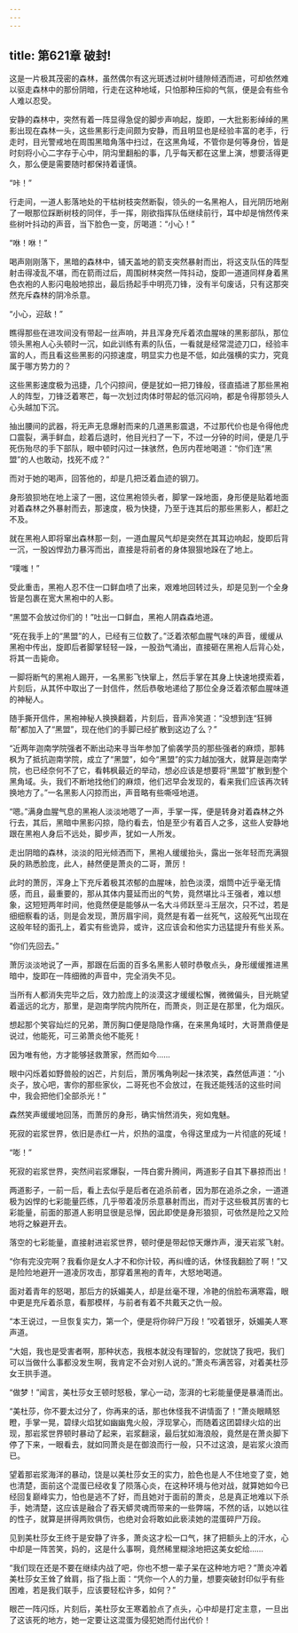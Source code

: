 ```yaml
---
---
---
```

title: 第621章 破封!
---



这是一片极其茂密的森林，虽然偶尔有这光斑透过树叶缝隙倾洒而进，可却依然难以驱走森林中的那份阴暗，行走在这种地域，只怕那种压抑的气氛，便是会有些令人难以忍受。

安静的森林中，突然有着一阵显得急促的脚步声响起，旋即，一大批影影绰绰的黑影出现在森林一头，这些黑影行走间颇为安静，而且明显也是经验丰富的老手，行走时，目光警戒地在周围黑暗角落中扫过，在这黑角域，不管你是何等身份，皆是时刻将小心二字存于心中，阴沟里翻船的事，几乎每天都在这里上演，想要活得更久，那么便是需要随时都保持着谨慎。

“咔！”

行走间，一道人影落地处的干枯树枝突然断裂，领头的一名黑袍人，目光阴历地剐了一眼那位踩断树枝的同伴，手一挥，刚欲指挥队伍继续前行，耳中却是悄然传来些树叶抖动的声音，当下脸色一变，厉喝道：“小心！”

“咻！咻！”

喝声刚刚落下，黑暗的森林中，铺天盖地的箭支突然暴射而出，将这支队伍的阵型射击得凌乱不堪，而在箭雨过后，周围树林突然一阵抖动，旋即一道道同样身着黑色衣袍的人影闪电般地掠出，最后扬起手中明亮刀锋，没有半句废话，只有这那突然充斥森林的阴冷杀意。

“小心，迎敌！”

瞧得那些在进攻间没有带起一丝声响，并且浑身充斥着浓血腥味的黑影部队，那位领头黑袍人心头顿时一沉，如此训练有素的队伍，一看就是经常混迹刀口，经验丰富的人，而且看这些黑影的闪掠速度，明显实力也是不低，如此强横的实力，究竟属于哪方势力的？

这些黑影速度极为迅捷，几个闪掠间，便是犹如一把刀锋般，径直插进了那些黑袍人的阵型，刀锋泛着寒芒，每一次划过肉体时带起的低沉闷响，都是令得那领头人心头越加下沉。

抽出腰间的武器，将无声无息爆射而来的几道黑影震退，不过那代价也是令得他虎口震裂，满手鲜血，趁着后退时，他目光扫了一下，不过一分钟的时间，便是几乎死伤殆尽的手下部队，眼中顿时闪过一抹骇然，色厉内茬地喝道：“你们连“黑盟”的人也敢动，找死不成？”

而对于她的喝声，回答他的，却是几把泛着血迹的钢刀。

身形狼狈地在地上滚了一圈，这位黑袍领头者，脚掌一跺地面，身形便是贴着地面对着森林之外暴射而去，那速度，极为快捷，乃至于连其后的那些黑影人，都赶之不及。

就在黑袍人即将窜出森林那一刻，一道血腥风气却是突然在其耳边响起，旋即后背一沉，一股凶悍劲力暴泻而出，直接是将前者的身体狠狠地跺在了地上。

“噗嗤！”

受此重击，黑袍人忍不住一口鲜血喷了出来，艰难地回转过头，却是见到一个全身皆是包裹在宽大黑袍中的人影。

“黑盟不会放过你们的！”吐出一口鲜血，黑袍人阴森森地道。

“死在我手上的“黑盟”的人，已经有三位数了。”泛着浓郁血腥气味的声音，缓缓从黑袍中传出，旋即后者脚掌轻轻一跺，一股劲气涌出，直接砸在黑袍人后背心处，将其一击毙命。

一脚将断气的黑袍人踢开，一名黑影飞快窜上，然后手掌在其身上快速地摸索着，片刻后，从其怀中取出了一封信件，然后恭敬地递给了那位全身泛着浓郁血腥味道的神秘人。

随手撕开信件，黑袍神秘人换换翻着，片刻后，音声冷笑道：“没想到连“狂狮帮”都加入了“黑盟”，现在他们的手脚已经扩散到这边了么？”

“近两年迦南学院强者不断出动来寻当年参加了偷袭学员的那些强者的麻烦，那韩枫为了抵抗迦南学院，成立了“黑盟”，如今“黑盟”的实力越加强大，就算是迦南学院，也已经奈何不了它，看韩枫最近的举动，想必应该是想要将“黑盟”扩散到整个黑角域。头，我们不断地找他们的麻烦，他们迟早会发现的，看来我们应该再次转换地方了。”一名黑影人闪掠而出，声音略有些嘶哑地道。

“嗯。”满身血腥气息的黑袍人淡淡地嗯了一声，手掌一挥，便是转身对着森林之外行去，其后，黑暗中黑影闪掠，隐约看去，怕是至少有着百人之多，这些人安静地跟在黑袍人身后不远处，脚步声，犹如一人所发。

走出阴暗的森林，淡淡的阳光倾洒而下，黑袍人缓缓抬头，露出一张年轻而充满狠戾的熟悉脸庞，此人，赫然便是萧炎的二哥，萧厉！

此时的萧厉，浑身上下充斥着极其浓郁的血腥味，脸色淡漠，烟筒中近乎毫无情感，而且，最重要的，那从其体内蔓延而出的气势，竟然堪比斗王强者，难以想象，这短短两年时间，他竟然便是能够从一名大斗师跃至斗王层次，只不过，若是细细察看的话，则是会发现，萧厉眉宇间，竟然是有着一丝死气，这般死气出现在这般年轻的面孔上，着实有些诡异，或许，这应该会和他实力迅猛提升有些关系。

“你们先回去。”

萧厉淡淡地说了一声，那跟在后面的百多名黑影人顿时恭敬点头，身形缓缓推进黑暗中，旋即在一阵细微的声音中，完全消失不见。

当所有人都消失完毕之后，效力脸庞上的淡漠这才缓缓松懈，微微偏头，目光眺望着遥远的北方，那里，是迦南学院内院所在，而萧炎，则正是在那里，化为烟灰。

想起那个笑容灿烂的兄弟，萧厉胸口便是隐隐作痛，在来黑角域时，大哥萧鼎便是说过，他能死，可三弟萧炎他不能死！

因为唯有他，方才能够拯救萧家，然而如今……

眼中闪烁着如野兽般的凶芒，片刻后，萧厉嘴角咧起一抹浓笑，森然低声道：“小炎子，放心吧，害你的那些家伙，二哥死也不会放过，在我还能残活的这些时间中，我会把他们全部杀光！”

森然笑声缓缓地回荡，而萧厉的身形，确实悄然消失，宛如鬼魅。

死寂的岩浆世界，依旧是赤红一片，炽热的温度，令得这里成为一片彻底的死域！

“嘭！”

死寂的岩浆世界，突然间岩浆爆裂，一阵白雾升腾间，两道影子自其下暴掠而出！

两道影子，一前一后，看上去似乎是后者在追杀前者，因为那在追杀之余，一道道极为凶悍的七彩能量匹练，几乎带着凌厉杀意暴射而出，而对于这些极其厉害的七彩能量，前面的那道人影明显很是忌惮，因此即使是身形狼狈，可依然是险之又险地将之躲避开去。

落空的七彩能量，直接射进岩浆世界，顿时便是带起惊天爆炸声，漫天岩浆飞射。

“你有完没完啊？我看你是女人才不和你计较，再纠缠的话，休怪我翻脸了啊！”又是险险地避开一道凌厉攻击，那穿着黑袍的青年，大怒地喝道。

面对着青年的怒喝，那后方的妖媚美人，却是丝毫不理，冷艳的俏脸布满寒霜，眼中更是充斥着杀意，看那模样，与前者有着不共戴天之仇一般。

“本王说过，一旦恢复实力，第一个，便是将你碎尸万段！”咬着银牙，妖媚美人寒声道。

“大姐，我也是受害者啊，那种状态，我根本就没有理智的，您就饶了我吧，我们可以当做什么事都没发生啊，我肯定不会对别人说的。”萧炎布满苦容，对着美杜莎女王拱手道。

“做梦！”闻言，美杜莎女王顿时怒极，掌心一动，澎湃的七彩能量便是暴涌而出。

“美杜莎，你不要太过分了，你再来的话，那也休怪我不讲情面了！”萧炎眼睛怒瞪，手掌一晃，碧绿火焰犹如幽幽鬼火般，浮现掌心，而随着这团碧绿火焰的出现，那岩浆世界顿时暴动了起来，岩浆翻滚，最后犹如海浪般，竟然是在萧炎脚下停了下来，一眼看去，就如同萧炎是在御浪而行一般，只不过这浪，是岩浆火浪而已。

望着那岩浆海洋的暴动，饶是以美杜莎女王的实力，脸色也是人不住地变了变，她也清楚，面前这个混蛋已经收复了陨落心炎，在这种环境与他对战，就算她如今已经回复巅峰实力，怕也是逃不了好，而且她对于面前的萧炎，总是真正地难以下杀手，她清楚，这应该是融合了吞天蟒灵魂而带来的一些弊端，不然的话，以她以往的性子，就算是拼得两败俱伤，也绝对会将敢如此亵渎她的混蛋碎尸万段。

见到美杜莎女王终于是安静了许多，萧炎这才松一口气，抹了把额头上的汗水，心中却是一阵苦笑，妈的，这是什么事啊，竟然稀里糊涂地把这美女蛇给……

“我们现在还是不要在继续内战了吧，你也不想一辈子呆在这种地方吧？”萧炎冲着美杜莎女王耸了耸肩，指了指上面：“凭你一个人的力量，想要突破封印似乎有些困难，若是我们联手，应该要轻松许多，如何？”

眼芒一阵闪烁，片刻后，美杜莎女王寒着脸点了点头，心中却是打定主意，一旦出了这该死的地方，她一定要让这混蛋为侵犯她而付出代价！